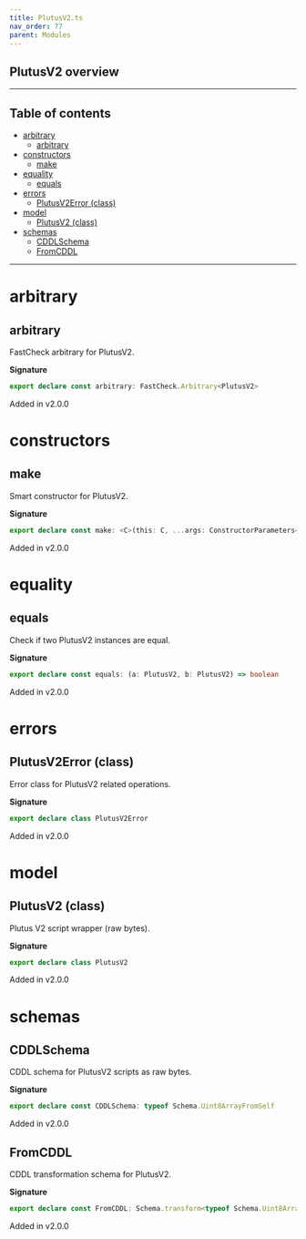 ```yaml
---
title: PlutusV2.ts
nav_order: 77
parent: Modules
---
```


## PlutusV2 overview

---

<h2 className="text-delta">Table of contents</h2>

- [arbitrary](#arbitrary)
  - [arbitrary](#arbitrary-1)
- [constructors](#constructors)
  - [make](#make)
- [equality](#equality)
  - [equals](#equals)
- [errors](#errors)
  - [PlutusV2Error (class)](#plutusv2error-class)
- [model](#model)
  - [PlutusV2 (class)](#plutusv2-class)
- [schemas](#schemas)
  - [CDDLSchema](#cddlschema)
  - [FromCDDL](#fromcddl)

---

# arbitrary

## arbitrary

FastCheck arbitrary for PlutusV2.

**Signature**

```ts
export declare const arbitrary: FastCheck.Arbitrary<PlutusV2>
```

Added in v2.0.0

# constructors

## make

Smart constructor for PlutusV2.

**Signature**

```ts
export declare const make: <C>(this: C, ...args: ConstructorParameters<C>) => InstanceType<C>
```

Added in v2.0.0

# equality

## equals

Check if two PlutusV2 instances are equal.

**Signature**

```ts
export declare const equals: (a: PlutusV2, b: PlutusV2) => boolean
```

Added in v2.0.0

# errors

## PlutusV2Error (class)

Error class for PlutusV2 related operations.

**Signature**

```ts
export declare class PlutusV2Error
```

Added in v2.0.0

# model

## PlutusV2 (class)

Plutus V2 script wrapper (raw bytes).

**Signature**

```ts
export declare class PlutusV2
```

Added in v2.0.0

# schemas

## CDDLSchema

CDDL schema for PlutusV2 scripts as raw bytes.

**Signature**

```ts
export declare const CDDLSchema: typeof Schema.Uint8ArrayFromSelf
```

Added in v2.0.0

## FromCDDL

CDDL transformation schema for PlutusV2.

**Signature**

```ts
export declare const FromCDDL: Schema.transform<typeof Schema.Uint8ArrayFromSelf, typeof PlutusV2>
```

Added in v2.0.0
